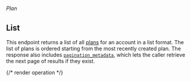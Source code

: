 ###### *Plan*

## List

This endpoint returns a list of all [plans](../guides/concepts##plan-and-price) for an account in a list format.
The list of plans is ordered starting from the most recently created plan.
The response also includes [`pagination_metadata`](../reference/pagination),
which lets the caller retrieve the next page of results if they exist.

{/* render operation */}
